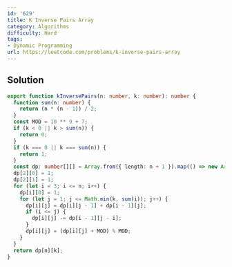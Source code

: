 ```yaml
---
id: '629'
title: K Inverse Pairs Array
category: Algorithms
difficulty: Hard
tags:
- Dynamic Programming
url: https://leetcode.com/problems/k-inverse-pairs-array
---
```


## Solution

```typescript filename="solution.ts" copy
export function kInversePairs(n: number, k: number): number {
  function sum(n: number) {
    return (n * (n - 1)) / 2;
  }
  const MOD = 10 ** 9 + 7;
  if (k < 0 || k > sum(n)) {
    return 0;
  }
  if (k === 0 || k === sum(n)) {
    return 1;
  }
  const dp: number[][] = Array.from({ length: n + 1 }).map(() => new Array(k + 1).fill(0));
  dp[2][0] = 1;
  dp[2][1] = 1;
  for (let i = 3; i <= n; i++) {
    dp[i][0] = 1;
    for (let j = 1; j <= Math.min(k, sum(i)); j++) {
      dp[i][j] = dp[i][j - 1] + dp[i - 1][j];
      if (i <= j) {
        dp[i][j] -= dp[i - 1][j - i];
      }
      dp[i][j] = (dp[i][j] + MOD) % MOD;
    }
  }
  return dp[n][k];
}
```

